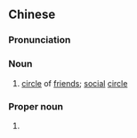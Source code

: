 ==Chinese==
{{zh-forms|type=21}}

===Pronunciation===
{{zh-pron
|m=péngyǒuquān,er=y,tl2=y,ertl2=y
|c=pang4 jau5 hyun1
|cat=n,pn
}}

===Noun===
{{zh-noun}}

# [[circle]] of [[friend]]s; [[social]] [[circle]]

===Proper noun===
{{zh-proper noun}}

# {{w|Moments (social networking)|Moments}} {{gloss|function of the smartphone [[app]] WeChat}}